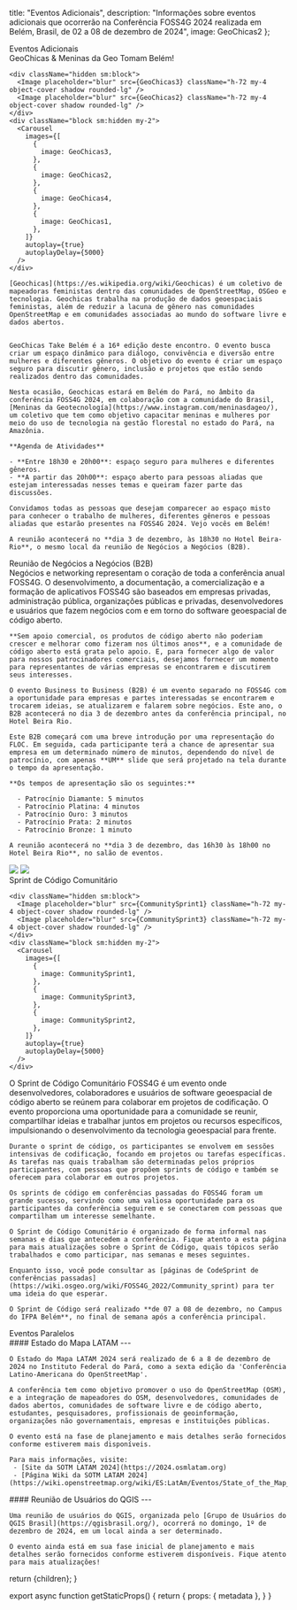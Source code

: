 
  title: "Eventos Adicionais",
  description: "Informações sobre eventos adicionais que ocorrerão na Conferência FOSS4G 2024 realizada em Belém, Brasil, de 02 a 08 de dezembro de 2024",
  image: GeoChicas2
};

<div className="sm:hidden">
<Heading bubble>Eventos Adicionais</Heading>
</div>

<Heading bubble color="orange">
  GeoChicas &amp; Meninas da Geo Tomam Belém!
</Heading>

<div className="sm:grid sm:grid-cols-12 gap-4">
  <div className="col-span-5 rounded-lg overflow-hidden">

    <div className="hidden sm:block">
      <Image placeholder="blur" src={GeoChicas3} className="h-72 my-4 object-cover shadow rounded-lg" />
      <Image placeholder="blur" src={GeoChicas2} className="h-72 my-4 object-cover shadow rounded-lg" />
    </div>
    <div className="block sm:hidden my-2">
      <Carousel
        images={[
          {
            image: GeoChicas3,
          },
          {
            image: GeoChicas2,
          },
          {
            image: GeoChicas4,
          },
          {
            image: GeoChicas1,
          },
        ]}
        autoplay={true}
        autoplayDelay={5000}
      />
    </div>

  </div>
  <div className="col-span-7">

    [Geochicas](https://es.wikipedia.org/wiki/Geochicas) é um coletivo de mapeadoras feministas dentro das comunidades de OpenStreetMap, OSGeo e tecnologia. Geochicas trabalha na produção de dados geoespaciais feministas, além de reduzir a lacuna de gênero nas comunidades OpenStreetMap e em comunidades associadas ao mundo do software livre e dados abertos.


    GeoChicas Take Belém é a 16ª edição deste encontro. O evento busca criar um espaço dinâmico para diálogo, convivência e diversão entre mulheres e diferentes gêneros. O objetivo do evento é criar um espaço seguro para discutir gênero, inclusão e projetos que estão sendo realizados dentro das comunidades.

    Nesta ocasião, Geochicas estará em Belém do Pará, no âmbito da conferência FOSS4G 2024, em colaboração com a comunidade do Brasil, [Meninas da Geotecnología](https://www.instagram.com/meninasdageo/), um coletivo que tem como objetivo capacitar meninas e mulheres por meio do uso de tecnologia na gestão florestal no estado do Pará, na Amazônia.

    **Agenda de Atividades**

    - **Entre 18h30 e 20h00**: espaço seguro para mulheres e diferentes gêneros.
    - **A partir das 20h00**: espaço aberto para pessoas aliadas que estejam interessadas nesses temas e queiram fazer parte das discussões.

    Convidamos todas as pessoas que desejam comparecer ao espaço misto para conhecer o trabalho de mulheres, diferentes gêneros e pessoas aliadas que estarão presentes na FOSS4G 2024. Vejo vocês em Belém!

    A reunião acontecerá no **dia 3 de dezembro, às 18h30 no Hotel Beira-Rio**, o mesmo local da reunião de Negócios a Negócios (B2B).

  </div>
</div>

<Heading bubble color="red">
  Reunião de Negócios a Negócios (B2B)
</Heading>

<div className="grid grid-cols-1 sm:grid-cols-12 gap-4">
  <div className="sm:col-span-7 order-last sm:order-first">
    Negócios e networking representam o coração de toda a conferência anual FOSS4G. O desenvolvimento, a documentação, a comercialização e a formação de aplicativos FOSS4G são baseados em empresas privadas, administração pública, organizações públicas e privadas, desenvolvedores e usuários que fazem negócios com e em torno do software geoespacial de código aberto.

    **Sem apoio comercial, os produtos de código aberto não poderiam crescer e melhorar como fizeram nos últimos anos**, e a comunidade de código aberto está grata pelo apoio. E, para fornecer algo de valor para nossos patrocinadores comerciais, desejamos fornecer um momento para representantes de várias empresas se encontrarem e discutirem seus interesses.

    O evento Business to Business (B2B) é um evento separado no FOSS4G com a oportunidade para empresas e partes interessadas se encontrarem e trocarem ideias, se atualizarem e falarem sobre negócios. Este ano, o B2B acontecerá no dia 3 de dezembro antes da conferência principal, no Hotel Beira Rio.

    Este B2B começará com uma breve introdução por uma representação do FLOC. Em seguida, cada participante terá a chance de apresentar sua empresa em um determinado número de minutos, dependendo do nível de patrocínio, com apenas **UM** slide que será projetado na tela durante o tempo da apresentação.

    **Os tempos de apresentação são os seguintes:**

      - Patrocínio Diamante: 5 minutos
      - Patrocínio Platina: 4 minutos
      - Patrocínio Ouro: 3 minutos
      - Patrocínio Prata: 2 minutos
      - Patrocínio Bronze: 1 minuto

    A reunião acontecerá no **dia 3 de dezembro, das 16h30 às 18h00 no Hotel Beira Rio**, no salão de eventos.

  </div>

<div className="sm:col-span-5 rounded-lg overflow-hidden order-first sm:order-last">
  <div className="hidden sm:block">

  <Image placeholder="blur" src={BeiraRio1} className="h-72 my-4 object-cover shadow rounded-lg" />
  <Image placeholder="blur" src={BeiraRio3} className="h-72 my-4 object-cover shadow rounded-lg" />
  </div>
  <div className="block sm:hidden my-2">
    <Carousel
      images={[
        {
          image: BeiraRio1,
        },
        {
          image: BeiraRio3,
        },
        {
          image: BeiraRio2,
        },
      ]}
      autoplay={true}
      autoplayDelay={5000}
    />
  </div>

</div>
</div>

<Heading bubble color="green">
  Sprint de Código Comunitário
</Heading>

<div className="sm:grid sm:grid-cols-12 gap-4">
  <div className="col-span-5 rounded-lg overflow-hidden">

    <div className="hidden sm:block">
      <Image placeholder="blur" src={CommunitySprint1} className="h-72 my-4 object-cover shadow rounded-lg" />
      <Image placeholder="blur" src={CommunitySprint3} className="h-72 my-4 object-cover shadow rounded-lg" />
    </div>
    <div className="block sm:hidden my-2">
      <Carousel
        images={[
          {
            image: CommunitySprint1,
          },
          {
            image: CommunitySprint3,
          },
          {
            image: CommunitySprint2,
          },
        ]}
        autoplay={true}
        autoplayDelay={5000}
      />
    </div>

  </div>
  <div className="col-span-7">
    O Sprint de Código Comunitário FOSS4G é um evento onde desenvolvedores, colaboradores e usuários de software geoespacial de código aberto se reúnem para colaborar em projetos de codificação. O evento proporciona uma oportunidade para a comunidade se reunir, compartilhar ideias e trabalhar juntos em projetos ou recursos específicos, impulsionando o desenvolvimento da tecnologia geoespacial para frente.

    Durante o sprint de código, os participantes se envolvem em sessões intensivas de codificação, focando em projetos ou tarefas específicas. As tarefas nas quais trabalham são determinadas pelos próprios participantes, com pessoas que propõem sprints de código e também se oferecem para colaborar em outros projetos.

    Os sprints de código em conferências passadas do FOSS4G foram um grande sucesso, servindo como uma valiosa oportunidade para os participantes da conferência seguirem e se conectarem com pessoas que compartilham um interesse semelhante.

    O Sprint de Código Comunitário é organizado de forma informal nas semanas e dias que antecedem a conferência. Fique atento a esta página para mais atualizações sobre o Sprint de Código, quais tópicos serão trabalhados e como participar, nas semanas e meses seguintes.

    Enquanto isso, você pode consultar as [páginas de CodeSprint de conferências passadas](https://wiki.osgeo.org/wiki/FOSS4G_2022/Community_sprint) para ter uma ideia do que esperar.

    O Sprint de Código será realizado **de 07 a 08 de dezembro, no Campus do IFPA Belém**, no final de semana após a conferência principal.
  </div>
</div>

<Heading bubble color="blue">
  Eventos Paralelos
</Heading>

<div className="grid grid-cols-1 sm:grid-cols-2 gap-4">
  <div className="">
    #### Estado do Mapa LATAM
    ---

    O Estado do Mapa LATAM 2024 será realizado de 6 a 8 de dezembro de 2024 no Instituto Federal do Pará, como a sexta edição da 'Conferência Latino-Americana do OpenStreetMap'.
    
    A conferência tem como objetivo promover o uso do OpenStreetMap (OSM), e a integração de mapeadores do OSM, desenvolvedores, comunidades de dados abertos, comunidades de software livre e de código aberto, estudantes, pesquisadores, profissionais de geoinformação, organizações não governamentais, empresas e instituições públicas.

    O evento está na fase de planejamento e mais detalhes serão fornecidos conforme estiverem mais disponíveis.

    Para mais informações, visite:
     - [Site da SOTM LATAM 2024](https://2024.osmlatam.org)
     - [Página Wiki da SOTM LATAM 2024](https://wiki.openstreetmap.org/wiki/ES:LatAm/Eventos/State_of_the_Map_Latam_2024)

  </div>
  <div className="">
    #### Reunião de Usuários do QGIS
    ---
  
    Uma reunião de usuários do QGIS, organizada pelo [Grupo de Usuários do QGIS Brasil](https://qgisbrasil.org/), ocorrerá no domingo, 1º de dezembro de 2024, em um local ainda a ser determinado.

    O evento ainda está em sua fase inicial de planejamento e mais detalhes serão fornecidos conforme estiverem disponíveis. Fique atento para mais atualizações!
    
  </div>
</div>

  return <MdxLayout metadata={metadata}>{children}</MdxLayout>;
}

export async function getStaticProps() {
  return {
    props: {
      metadata
    },
  }
}
